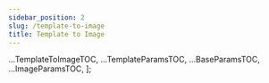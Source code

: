 ---
sidebar_position: 2
slug: /template-to-image
title: Template to Image
---


<head>
  <title>Template to Image | Docs - Image Generation Service</title>
  <meta
    name="description"
    content="cloudlayer.io is a Image generation service that helps you automate your Image generation process. Use our Template to Image API or no-code integration."
  />
</head>

<TemplateToImage />
<TemplateParams />
<BaseParams />
<ImageParams />

  ...TemplateToImageTOC,
  ...TemplateParamsTOC,
  ...BaseParamsTOC,
  ...ImageParamsTOC,
];